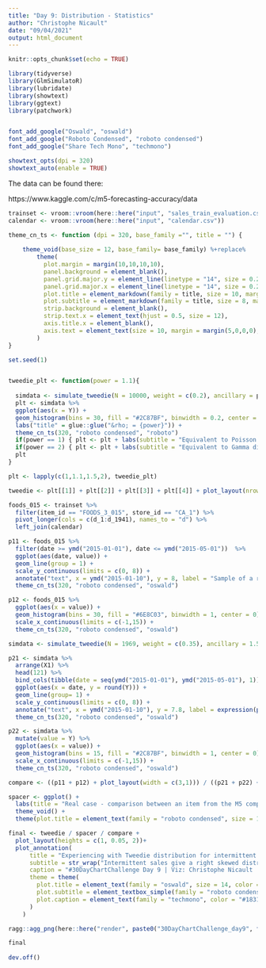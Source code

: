 ```yaml
---
title: "Day 9: Distribution - Statistics"
author: "Christophe Nicault"
date: "09/04/2021"
output: html_document
---
```


```r
knitr::opts_chunk$set(echo = TRUE)
```

```r

library(tidyverse)
library(GlmSimulatoR)
library(lubridate)
library(showtext)
library(ggtext)
library(patchwork)


font_add_google("Oswald", "oswald")
font_add_google("Roboto Condensed", "roboto condensed")
font_add_google("Share Tech Mono", "techmono")

showtext_opts(dpi = 320)
showtext_auto(enable = TRUE)

```

The data can be found there:

https://www.kaggle.com/c/m5-forecasting-accuracy/data

```r

trainset <- vroom::vroom(here::here("input", "sales_train_evaluation.csv"))
calendar <- vroom::vroom(here::here("input", "calendar.csv"))

```

```r

theme_cn_ts <- function (dpi = 320, base_family ="", title = "") {
  
    theme_void(base_size = 12, base_family= base_family) %+replace% 
        theme(
          plot.margin = margin(10,10,10,10),
          panel.background = element_blank(),
          panel.grid.major.y = element_line(linetype = "14", size = 0.2, color = "grey20"),
          panel.grid.major.x = element_line(linetype = "14", size = 0.2, color = "grey20"),
          plot.title = element_markdown(family = title, size = 10, margin = margin(5,0,0,0), color =  "#183170", hjust = -0.05),
          plot.subtitle = element_markdown(family = title, size = 8, margin = margin(5,0,5,0), color =  "#183170", hjust = -0.05),
          strip.background = element_blank(),
          strip.text.x = element_text(hjust = 0.5, size = 12),
          axis.title.x = element_blank(),
          axis.text = element_text(size = 10, margin = margin(5,0,0,0), color = "#183170"),
        )
}

```


```r

set.seed(1)


tweedie_plt <- function(power = 1.1){
  
  simdata <- simulate_tweedie(N = 10000, weight = c(0.2), ancillary = power, link = "log")
  plt <- simdata %>%
  ggplot(aes(x = Y)) + 
  geom_histogram(bins = 30, fill = "#2C87BF", binwidth = 0.2, center = 0) +
  labs("title" = glue::glue("&rho; = {power}")) +
  theme_cn_ts(320, "roboto condensed", "roboto")
  if(power == 1) { plt <- plt + labs(subtitle = "Equivalent to Poisson distribution")}
  if(power == 2) { plt <- plt + labs(subtitle = "Equivalent to Gamma distribution")}
  plt
}

plt <- lapply(c(1,1.1,1.5,2), tweedie_plt)

tweedie <- plt[[1]] + plt[[2]] + plt[[3]] + plt[[4]] + plot_layout(nrow = 1)

```


```r

foods_015 <- trainset %>%
  filter(item_id == "FOODS_3_015", store_id == "CA_1") %>%
  pivot_longer(cols = c(d_1:d_1941), names_to = "d") %>%
  left_join(calendar)

p11 <- foods_015 %>%
  filter(date >= ymd("2015-01-01"), date <= ymd("2015-05-01"))  %>%
  ggplot(aes(date, value)) +
  geom_line(group = 1) +
  scale_y_continuous(limits = c(0, 8)) +
  annotate("text", x = ymd("2015-01-10"), y = 8, label = "Sample of a real item from the M5 competition ", hjust = 0, family = "roboto condensed", color =  "#183170") + 
  theme_cn_ts(320, "roboto condensed", "oswald") 

p12 <- foods_015 %>%
  ggplot(aes(x = value)) + 
  geom_histogram(bins = 30, fill = "#6E8C03", binwidth = 1, center = 0) +
  scale_x_continuous(limits = c(-1,15)) +
  theme_cn_ts(320, "roboto condensed", "oswald")

simdata <- simulate_tweedie(N = 1969, weight = c(0.35), ancillary = 1.5, link = "log")

p21 <- simdata %>%
  arrange(X1) %>%
  head(121) %>%
  bind_cols(tibble(date = seq(ymd("2015-01-01"), ymd("2015-05-01"), 1))) %>%
  ggplot(aes(x = date, y = round(Y))) +
  geom_line(group= 1) +
  scale_y_continuous(limits = c(0, 8)) +
  annotate("text", x = ymd("2015-01-10"), y = 7.8, label = expression(paste("Sample based on a simulation of Tweedie distribution with ", rho ," = 1.5")), hjust = 0, family = "roboto condensed", color =  "#183170") +
  theme_cn_ts(320, "roboto condensed", "oswald")

p22 <- simdata %>%
  mutate(value = Y) %>%
  ggplot(aes(x = value)) + 
  geom_histogram(bins = 15, fill = "#2C87BF", binwidth = 1, center = 0) +
  scale_x_continuous(limits = c(-1,15)) +
  theme_cn_ts(320, "roboto condensed", "oswald") 

compare <- ((p11 + p12) + plot_layout(width = c(3,1))) / ((p21 + p22) + plot_layout(width = c(3,1))) 

```

```r

spacer <- ggplot() +
  labs(title = "Real case - comparison between an item from the M5 competition\n and data simulated with a Tweedie distribution") +
  theme_void() +
  theme(plot.title = element_text(family = "roboto condensed", size = 12, margin = margin(15,0,5,0), color =  "#183170", hjust = 0),)

final <- tweedie / spacer / compare +
  plot_layout(heights = c(1, 0.05, 2))+ 
  plot_annotation(
      title = "Experiencing with Tweedie distribution for intermittent data.",
      subtitle = str_wrap("Intermittent sales give a right skewed distribution and a high concentration of zero values. In the M5 competition, the Tweedie regression was the objective function that gave the best results. The firsts row of graph shows the distribution for different value of &rho;. The bottom part is a comparison of an item from the M5 competition with data simulated with a Tweedie distribution.", 120),
      caption = "#30DayChartChallenge Day 9 | Viz: Christophe Nicault | Data: M5 Competition / Kaggle",
      theme = theme(
        plot.title = element_text(family = "oswald", size = 14, color = "#183170", hjust = 0.5, face = "bold", margin = margin(10,0,10,0)),
        plot.subtitle = element_textbox_simple(family = "roboto condensed", color = "#183170", size = 12, halign = 0.5),
        plot.caption = element_text(family = "techmono", color = "#183170", size = 10, hjust = 0.98)      
      )
    )

ragg::agg_png(here::here("render", paste0("30DayChartChallenge_day9", format(Sys.time(), "%Y%m%d_%H%M%S"), ".png")), res = 320, width = 10, height = 8, units = "in")

final
  
dev.off()

```



